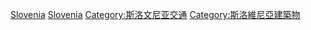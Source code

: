 {{Catnav|頁面分類|人类社会|交通|歐洲交通|欧洲机场}}

[[Category:欧洲机场|Slovenia]]
[[Category:各國機場|Slovenia]]
[[Category:斯洛文尼亚交通|Category:斯洛文尼亚交通]]
[[Category:斯洛維尼亞建築物|Category:斯洛維尼亞建築物]]